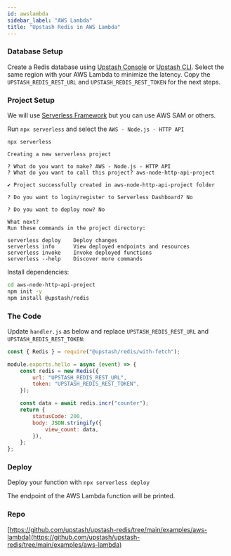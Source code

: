 ```yaml
---
id: awslambda
sidebar_label: "AWS Lambda"
title: "Upstash Redis in AWS Lambda"
---
```



<RedisClientNote />

### Database Setup

Create a Redis database using [Upstash Console](https://console.upstash.com) or
[Upstash CLI](https://github.com/upstash/cli). Select the same region with your
AWS Lambda to minimize the latency. Copy the `UPSTASH_REDIS_REST_URL` and
`UPSTASH_REDIS_REST_TOKEN` for the next steps.

### Project Setup

We will use
[Serverless Framework](https://www.serverless.com/framework/docs/getting-started)
but you can use AWS SAM or others.

Run `npx serverless` and select the `AWS - Node.js - HTTP API`

```shell
npx serverless

Creating a new serverless project

? What do you want to make? AWS - Node.js - HTTP API
? What do you want to call this project? aws-node-http-api-project

✔ Project successfully created in aws-node-http-api-project folder

? Do you want to login/register to Serverless Dashboard? No

? Do you want to deploy now? No

What next?
Run these commands in the project directory:

serverless deploy    Deploy changes
serverless info      View deployed endpoints and resources
serverless invoke    Invoke deployed functions
serverless --help    Discover more commands
```

Install dependencies:

```bash
cd aws-node-http-api-project
npm init -y
npm install @upstash/redis
```

### The Code

Update `handler.js` as below and replace `UPSTASH_REDIS_REST_URL` and `UPSTASH_REDIS_REST_TOKEN`:

```js
const { Redis } = require("@upstash/redis/with-fetch");

module.exports.hello = async (event) => {
    const redis = new Redis({
        url: "UPSTASH_REDIS_REST_URL",
        token: "UPSTASH_REDIS_REST_TOKEN",
    });

    const data = await redis.incr("counter");
    return {
        statusCode: 200,
        body: JSON.stringify({
            view_count: data,
        }),
    };
};
```

### Deploy

Deploy your function with `npx serverless deploy`

The endpoint of the AWS Lambda function will be printed.

### Repo

[https://github.com/upstash/upstash-redis/tree/main/examples/aws-lambda](https://github.com/upstash/upstash-redis/tree/main/examples/aws-lambda)
